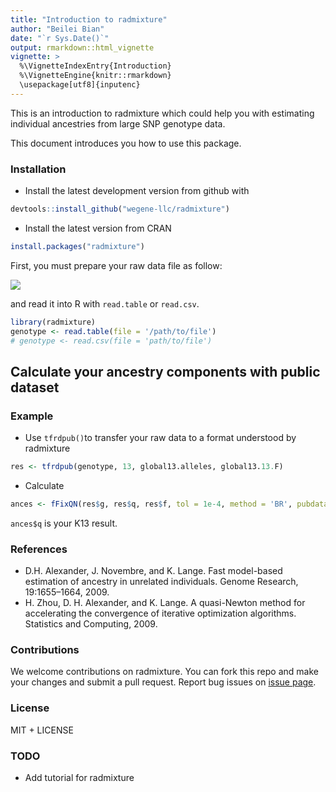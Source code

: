 ```yaml
---
title: "Introduction to radmixture"
author: "Beilei Bian"
date: "`r Sys.Date()`"
output: rmarkdown::html_vignette
vignette: >
  %\VignetteIndexEntry{Introduction}
  %\VignetteEngine{knitr::rmarkdown}
  \usepackage[utf8]{inputenc}
---
```


This is an introduction to radmixture which could help you with estimating individual ancestries from large SNP genotype data. 

This document introduces you how to use this package. 

### Installation

- Install the latest development version from github with
```r
devtools::install_github("wegene-llc/radmixture")
```
- Install the latest version from CRAN
```r
install.packages("radmixture")
```

First, you must prepare your raw data file as follow:

![](https://cloud.githubusercontent.com/assets/18478302/22725657/b4abd21a-ee09-11e6-9ef8-a4092be538e8.png)

and read it into R with `read.table` or `read.csv`.

```r
library(radmixture)
genotype <- read.table(file = '/path/to/file')
# genotype <- read.csv(file = 'path/to/file')
```

## Calculate your ancestry components with public dataset

### Example

- Use `tfrdpub()`to transfer your raw data to a format understood by radmixture

```r
res <- tfrdpub(genotype, 13, global13.alleles, global13.13.F)
```

- Calculate

```r
ances <- fFixQN(res$g, res$q, res$f, tol = 1e-4, method = 'BR', pubdata = "K13")
```
`ances$q` is your K13 result.

### References

- D.H. Alexander, J. Novembre, and K. Lange. Fast model-based estimation of ancestry in unrelated individuals. Genome Research, 19:1655–1664, 2009.
- H. Zhou, D. H. Alexander, and K.  Lange. A quasi-Newton method for accelerating the convergence of iterative optimization algorithms. Statistics and Computing, 2009.

### Contributions
We welcome contributions on radmixture. You can fork this repo and make your changes and submit a pull request.
Report bug issues on [issue page](https://github.com/wegene-llc/radmixture/issues).

### License

MIT + LICENSE

### TODO

- Add tutorial for radmixture